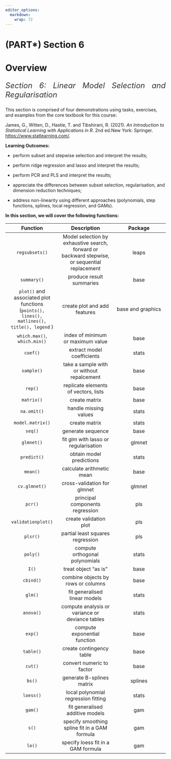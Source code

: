 ```yaml
---
editor_options: 
  markdown: 
    wrap: 72
---
```


# (PART\*) Section 6 {.unnumbered}

# Overview {.unnumbered}

::: {style="color: #333; font-size: 24px; font-style: italic; text-align: justify;"}
Section 6: Linear Model Selection and Regularisation
:::

This section is comprised of four demonstrations using tasks, exercises,
and examples from the core textbook for this course:

James, G., Witten, D., Hastie, T. and Tibshirani, R. (2021). *An
Introduction to Statistical Learning with Applications in R*. 2nd ed.New
York: Springer. <https://www.statlearning.com/>.

::: ilos
**Learning Outcomes:**

-   perform subset and stepwise selection and interpret the results;

-   perform ridge regression and lasso and interpret the results;

-   perform PCR and PLS and interpret the results;

-   appreciate the differences between subset selection, regularisation,
    and dimension reduction techniques;

-   address non-linearity using different approaches (polynomials, step
    functions, splines, local regression, and GAMs).
:::

**In this section, we will cover the following functions:**

|                                          Function                                          |                                          Description                                          |      Package      |
|:----------------------:|:----------------------:|:----------------------:|
|                                       `regsubsets()`                                       | Model selection by exhaustive search, forward or backward stepwise, or sequential replacement |       leaps       |
|                                        `summary()`                                         |                                   produce result summaries                                    |       base        |
| `plot()` and associated plot functions (`points(), lines(), matlines(), title(), legend` ) |                                 create plot and add features                                  | base and graphics |
|                                `which.max()`, `which.min()`                                |                               index of minimum or maximum value                               |       base        |
|                                          `coef()`                                          |                                  extract model coefficients                                   |       stats       |
|                                         `sample()`                                         |                           take a sample with or without repalcement                           |       base        |
|                                          `rep()`                                           |                             replicate elements of vectors, lists                              |       base        |
|                                         `matrix()`                                         |                                         create matrix                                         |       base        |
|                                        `na.omit()`                                         |                                     handle missing values                                     |       stats       |
|                                      `model.matrix()`                                      |                                         create matrix                                         |       stats       |
|                                          `seq()`                                           |                                       generate sequence                                       |       base        |
|                                         `glmnet()`                                         |                             fit glm with lasso or regularisation                              |      glmnet       |
|                                        `predict()`                                         |                                   obtain model predictions                                    |       stats       |
|                                          `mean()`                                          |                                   calculate arithmetic mean                                   |       base        |
|                                       `cv.glmnet()`                                        |                                  cross-validation for glmnet                                  |      glmnet       |
|                                          `pcr()`                                           |                                principal components regression                                |        pls        |
|                                     `validationplot()`                                     |                                    create validation plot                                     |        pls        |
|                                          `plsr()`                                          |                               partial least squares regression                                |        pls        |
|                                          `poly()`                                          |                                compute orthogonal polynomials                                 |       stats       |
|                                           `I()`                                            |                                     treat object "as is"                                      |       base        |
|                                         `cbind()`                                          |                              combine objects by rows or columns                               |       base        |
|                                          `glm()`                                           |                                 fit generalised linear models                                 |       stats       |
|                                         `anova()`                                          |                        compute analysis or variance or deviance tables                        |       stats       |
|                                          `exp()`                                           |                                 compute exponential function                                  |       base        |
|                                         `table()`                                          |                                   create contingency table                                    |       base        |
|                                          `cut()`                                           |                                   convert numeric to factor                                   |       base        |
|                                           `bs()`                                           |                                   generate B-splines matrix                                   |      splines      |
|                                         `loess()`                                          |                              local polynomial regression fitting                              |       stats       |
|                                          `gam()`                                           |                                fit generalised additive models                                |        gam        |
|                                           `s()`                                            |                         specify smoothing spline fit in a GAM formula                         |        gam        |
|                                           `lo()`                                           |                              specify loess fit in a GAM formula                               |        gam        |
